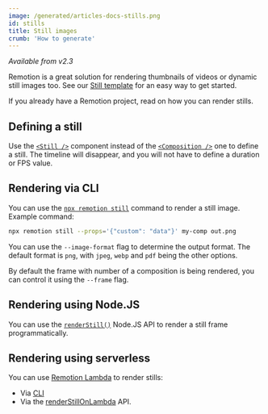 ```yaml
---
image: /generated/articles-docs-stills.png
id: stills
title: Still images
crumb: 'How to generate'
---
```


_Available from v2.3_

Remotion is a great solution for rendering thumbnails of videos or dynamic still images too. See our [Still template](https://github.com/remotion-dev/template-still) for an easy way to get started.

If you already have a Remotion project, read on how you can render stills.

## Defining a still

Use the [`<Still />`](/docs/still) component instead of the [`<Composition />`](/docs/composition) one to define a still. The timeline will disappear, and you will not have to define a duration or FPS value.

## Rendering via CLI

You can use the [`npx remotion still`](/docs/cli/still) command to render a still image. Example command:

```bash
npx remotion still --props='{"custom": "data"}' my-comp out.png
```

You can use the `--image-format` flag to determine the output format. The default format is `png`, with `jpeg`, `webp` and `pdf` being the other options.

By default the frame with number of a composition is being rendered, you can control it using the `--frame` flag.

## Rendering using Node.JS

You can use the [`renderStill()`](/docs/renderer/render-still) Node.JS API to render a still frame programmatically.

## Rendering using serverless

You can use [Remotion Lambda](/lambda) to render stills:

- Via [CLI](/docs/lambda/cli/still)
- Via the [renderStillOnLambda](/docs/lambda/renderstillonlambda) API.
